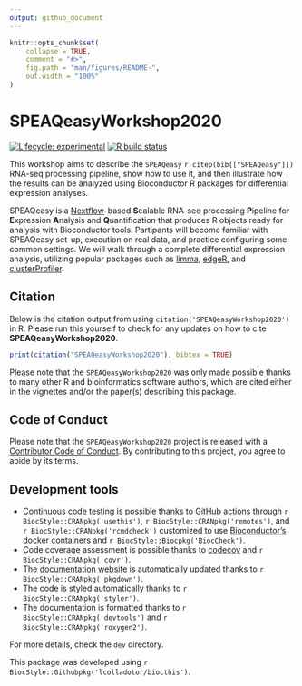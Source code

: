```yaml
---
output: github_document
---
```


<!-- README.md is generated from README.Rmd. Please edit that file -->

```r
knitr::opts_chunk$set(
    collapse = TRUE,
    comment = "#>",
    fig.path = "man/figures/README-",
    out.width = "100%"
)
```

# SPEAQeasyWorkshop2020

<!-- badges: start -->
[![Lifecycle: experimental](https://img.shields.io/badge/lifecycle-experimental-orange.svg)](https://www.tidyverse.org/lifecycle/#experimental)
[![R build status](https://github.com/LieberInstitute/SPEAQeasyWorkshop2020/workflows/R-CMD-check-bioc/badge.svg)](https://github.com/LieberInstitute/SPEAQeasyWorkshop2020/actions)
<!-- badges: end -->

This workshop aims to describe the `SPEAQeasy` `r citep(bib[["SPEAQeasy"]])` RNA-seq processing pipeline, show how to use it, and then illustrate how the results can be analyzed using Bioconductor R packages for differential expression analyses.

SPEAQeasy is a [Nextflow](https://www.nextflow.io/)-based **S**calable RNA-seq processing **P**ipeline for **E**xpression **A**nalysis and **Q**uantification that produces R objects ready for analysis with Bioconductor tools. Partipants will become familiar with SPEAQeasy set-up, execution on real data, and practice configuring some common settings. We will walk through a complete differential expression analysis, utilizing popular packages such as [limma](https://www.bioconductor.org/packages/release/bioc/html/limma.html), [edgeR](http://bioconductor.org/packages/release/bioc/html/edgeR.html), and [clusterProfiler](https://bioconductor.org/packages/release/bioc/html/clusterProfiler.html).

## Citation

Below is the citation output from using `citation('SPEAQeasyWorkshop2020')` in R. Please
run this yourself to check for any updates on how to cite __SPEAQeasyWorkshop2020__.

```r
print(citation("SPEAQeasyWorkshop2020"), bibtex = TRUE)
```

Please note that the `SPEAQeasyWorkshop2020` was only made possible thanks to many other R and bioinformatics software authors, which are cited either in the vignettes and/or the paper(s) describing this package.

## Code of Conduct

Please note that the `SPEAQeasyWorkshop2020` project is released with a [Contributor Code of Conduct](https://contributor-covenant.org/version/2/0/CODE_OF_CONDUCT.html). By contributing to this project, you agree to abide by its terms.

## Development tools

* Continuous code testing is possible thanks to [GitHub actions](https://www.tidyverse.org/blog/2020/04/usethis-1-6-0/)  through `r BiocStyle::CRANpkg('usethis')`, `r BiocStyle::CRANpkg('remotes')`, and `r BiocStyle::CRANpkg('rcmdcheck')` customized to use [Bioconductor's docker containers](https://www.bioconductor.org/help/docker/) and `r BiocStyle::Biocpkg('BiocCheck')`.
* Code coverage assessment is possible thanks to [codecov](https://codecov.io/gh) and `r BiocStyle::CRANpkg('covr')`.
* The [documentation website](http://LieberInstitute.github.io/SPEAQeasyWorkshop2020) is automatically updated thanks to `r BiocStyle::CRANpkg('pkgdown')`.
* The code is styled automatically thanks to `r BiocStyle::CRANpkg('styler')`.
* The documentation is formatted thanks to `r BiocStyle::CRANpkg('devtools')` and `r BiocStyle::CRANpkg('roxygen2')`.

For more details, check the `dev` directory.

This package was developed using `r BiocStyle::Githubpkg('lcolladotor/biocthis')`.



